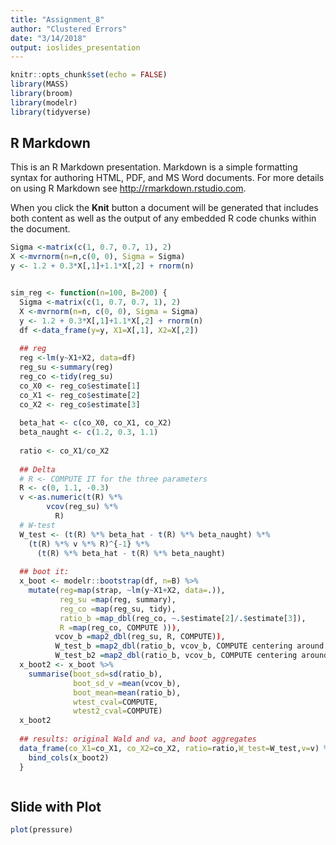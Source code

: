 ```yaml
---
title: "Assignment_8"
author: "Clustered Errors"
date: "3/14/2018"
output: ioslides_presentation
---
```


```r
knitr::opts_chunk$set(echo = FALSE)
library(MASS)
library(broom)
library(modelr)
library(tidyverse)
```

## R Markdown

This is an R Markdown presentation. Markdown is a simple formatting syntax for authoring HTML, PDF, and MS Word documents. For more details on using R Markdown see <http://rmarkdown.rstudio.com>.

When you click the **Knit** button a document will be generated that includes both content as well as the output of any embedded R code chunks within the document.


```r
Sigma <-matrix(c(1, 0.7, 0.7, 1), 2)
X <-mvrnorm(n=n,c(0, 0), Sigma = Sigma)
y <- 1.2 + 0.3*X[,1]+1.1*X[,2] + rnorm(n)


sim_reg <- function(n=100, B=200) {
  Sigma <-matrix(c(1, 0.7, 0.7, 1), 2)
  X <-mvrnorm(n=n, c(0, 0), Sigma = Sigma)
  y <- 1.2 + 0.3*X[,1]+1.1*X[,2] + rnorm(n)
  df <-data_frame(y=y, X1=X[,1], X2=X[,2])
  
  ## reg
  reg <-lm(y~X1+X2, data=df)
  reg_su <-summary(reg)
  reg_co <-tidy(reg_su)
  co_X0 <- reg_co$estimate[1]
  co_X1 <- reg_co$estimate[2]
  co_X2 <- reg_co$estimate[3]
  
  beta_hat <- c(co_X0, co_X1, co_X2)
  beta_naught <- c(1.2, 0.3, 1.1) 
  
  ratio <- co_X1/co_X2
  
  ## Delta
  # R <- COMPUTE IT for the three parameters
  R <- c(0, 1.1, -0.3)
  v <-as.numeric(t(R) %*% 
        vcov(reg_su) %*%
          R)
  # W-test
  W_test <- (t(R) %*% beta_hat - t(R) %*% beta_naught) %*% 
    (t(R) %*% v %*% R)^{-1} %*% 
      (t(R) %*% beta_hat - t(R) %*% beta_naught)
  
  ## boot it:
  x_boot <- modelr::bootstrap(df, n=B) %>% 
    mutate(reg=map(strap, ~lm(y~X1+X2, data=.)),
           reg_su =map(reg, summary),
           reg_co =map(reg_su, tidy),
           ratio_b =map_dbl(reg_co, ~.$estimate[2]/.$estimate[3]),
           R =map(reg_co, COMPUTE ))),
          vcov_b =map2_dbl(reg_su, R, COMPUTE)),
          W_test_b =map2_dbl(ratio_b, vcov_b, COMPUTE centering around H0 ratio),
          W_test_b2 =map2_dbl(ratio_b, vcov_b, COMPUTE centering around estimated ratio ))
  x_boot2 <- x_boot %>% 
    summarise(boot_sd=sd(ratio_b),
              boot_sd_v =mean(vcov_b),
              boot_mean=mean(ratio_b),
              wtest_cval=COMPUTE,
              wtest2_cval=COMPUTE)
  x_boot2
  
  ## results: original Wald and va, and boot aggregates
  data_frame(co_X1=co_X1, co_X2=co_X2, ratio=ratio,W_test=W_test,v=v) %>% 
    bind_cols(x_boot2)
  }



```


## Slide with Plot

```r
plot(pressure)
```

